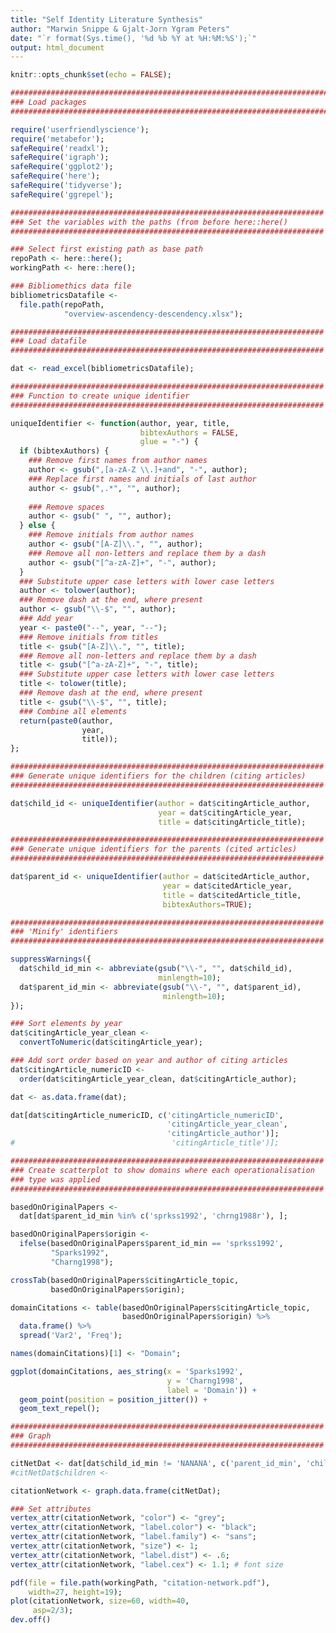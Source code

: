 ```yaml
---
title: "Self Identity Literature Synthesis"
author: "Marwin Snippe & Gjalt-Jorn Ygram Peters"
date: "`r format(Sys.time(), '%d %b %Y at %H:%M:%S');`"
output: html_document
---
```


```r

knitr::opts_chunk$set(echo = FALSE);

################################################################################
### Load packages
################################################################################

require('userfriendlyscience');
require('metabefor');
safeRequire('readxl');
safeRequire('igraph');
safeRequire('ggplot2');
safeRequire('here');
safeRequire('tidyverse');
safeRequire('ggrepel');

######################################################################
### Set the variables with the paths (from before here::here()
######################################################################

### Select first existing path as base path
repoPath <- here::here();
workingPath <- here::here();

### Bibliomethics data file
bibliometricsDatafile <-
  file.path(repoPath,
            "overview-ascendency-descendency.xlsx");

```

```r

######################################################################
### Load datafile
######################################################################

dat <- read_excel(bibliometricsDatafile);

######################################################################
### Function to create unique identifier
######################################################################

uniqueIdentifier <- function(author, year, title,
                             bibtexAuthors = FALSE,
                             glue = "-") {
  if (bibtexAuthors) {
    ### Remove first names from author names
    author <- gsub(",[a-zA-Z \\.]+and", "-", author);
    ### Replace first names and initials of last author
    author <- gsub(",.*", "", author);
    
    ### Remove spaces
    author <- gsub(" ", "", author);
  } else {
    ### Remove initials from author names
    author <- gsub("[A-Z]\\.", "", author);
    ### Remove all non-letters and replace them by a dash
    author <- gsub("[^a-zA-Z]+", "-", author);
  }
  ### Substitute upper case letters with lower case letters
  author <- tolower(author);
  ### Remove dash at the end, where present
  author <- gsub("\\-$", "", author);
  ### Add year
  year <- paste0("--", year, "--");
  ### Remove initials from titles
  title <- gsub("[A-Z]\\.", "", title);
  ### Remove all non-letters and replace them by a dash
  title <- gsub("[^a-zA-Z]+", "-", title);
  ### Substitute upper case letters with lower case letters
  title <- tolower(title);
  ### Remove dash at the end, where present
  title <- gsub("\\-$", "", title);
  ### Combine all elements
  return(paste0(author,
                year,
                title));
};

######################################################################
### Generate unique identifiers for the children (citing articles)
######################################################################

dat$child_id <- uniqueIdentifier(author = dat$citingArticle_author,
                                 year = dat$citingArticle_year,
                                 title = dat$citingArticle_title);

######################################################################
### Generate unique identifiers for the parents (cited articles)
######################################################################

dat$parent_id <- uniqueIdentifier(author = dat$citedArticle_author,
                                  year = dat$citedArticle_year,
                                  title = dat$citedArticle_title,
                                  bibtexAuthors=TRUE);

######################################################################
### 'Minify' identifiers
######################################################################

suppressWarnings({
  dat$child_id_min <- abbreviate(gsub("\\-", "", dat$child_id),
                                 minlength=10);
  dat$parent_id_min <- abbreviate(gsub("\\-", "", dat$parent_id),
                                  minlength=10);
});

### Sort elements by year
dat$citingArticle_year_clean <-
  convertToNumeric(dat$citingArticle_year);

### Add sort order based on year and author of citing articles
dat$citingArticle_numericID <-
  order(dat$citingArticle_year_clean, dat$citingArticle_author);

dat <- as.data.frame(dat);

dat[dat$citingArticle_numericID, c('citingArticle_numericID',
                                   'citingArticle_year_clean',
                                   'citingArticle_author')];
#                                   'citingArticle_title')];

######################################################################
### Create scatterplot to show domains where each operationalisation
### type was applied
######################################################################

basedOnOriginalPapers <- 
  dat[dat$parent_id_min %in% c('sprkss1992', 'chrng1988r'), ];

basedOnOriginalPapers$origin <-
  ifelse(basedOnOriginalPapers$parent_id_min == 'sprkss1992',
         "Sparks1992",
         "Charng1998");

crossTab(basedOnOriginalPapers$citingArticle_topic,
         basedOnOriginalPapers$origin);

domainCitations <- table(basedOnOriginalPapers$citingArticle_topic,
                         basedOnOriginalPapers$origin) %>%
  data.frame() %>%
  spread('Var2', 'Freq');

names(domainCitations)[1] <- "Domain";

ggplot(domainCitations, aes_string(x = 'Sparks1992',
                                   y = 'Charng1998',
                                   label = 'Domain')) +
  geom_point(position = position_jitter()) +
  geom_text_repel();

######################################################################
### Graph
######################################################################

citNetDat <- dat[dat$child_id_min != 'NANANA', c('parent_id_min', 'child_id_min')];
#citNetDat$children <- 

citationNetwork <- graph.data.frame(citNetDat);

### Set attributes
vertex_attr(citationNetwork, "color") <- "grey";
vertex_attr(citationNetwork, "label.color") <- "black";
vertex_attr(citationNetwork, "label.family") <- "sans";
vertex_attr(citationNetwork, "size") <- 1;
vertex_attr(citationNetwork, "label.dist") <- .6;
vertex_attr(citationNetwork, "label.cex") <- 1.1; # font size

pdf(file = file.path(workingPath, "citation-network.pdf"),
    width=27, height=19);
plot(citationNetwork, size=60, width=40,
     asp=2/3);
dev.off()

```



